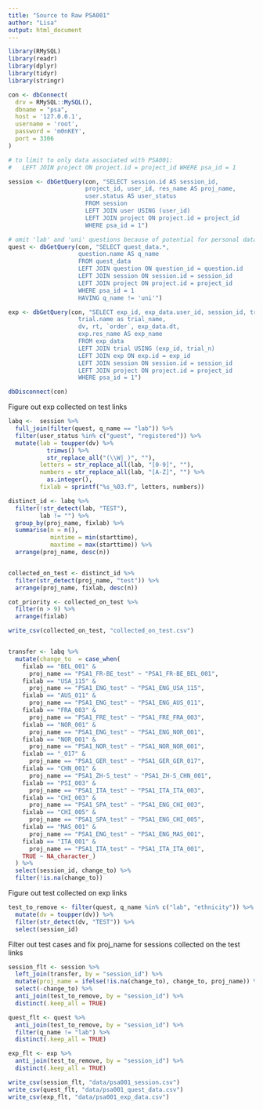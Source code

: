 ```yaml
---
title: "Source to Raw PSA001"
author: "Lisa"
output: html_document
---
```


```r
library(RMySQL)
library(readr)
library(dplyr)
library(tidyr)
library(stringr)

con <- dbConnect(
  drv = RMySQL::MySQL(),
  dbname = "psa",
  host = '127.0.0.1',
  username = 'root',
  password = 'm0nKEY',
  port = 3306
)
```


```r

# to limit to only data associated with PSA001:
#   LEFT JOIN project ON project.id = project_id WHERE psa_id = 1

session <- dbGetQuery(con, "SELECT session.id AS session_id,
                      project_id, user_id, res_name AS proj_name, 
                      user.status AS user_status
                      FROM session 
                      LEFT JOIN user USING (user_id)
                      LEFT JOIN project ON project.id = project_id 
                      WHERE psa_id = 1")

# omit 'lab' and 'uni' questions because of potential for personal data
quest <- dbGetQuery(con, "SELECT quest_data.*, 
                    question.name AS q_name 
                    FROM quest_data
                    LEFT JOIN question ON question_id = question.id
                    LEFT JOIN session ON session.id = session_id
                    LEFT JOIN project ON project.id = project_id
                    WHERE psa_id = 1
                    HAVING q_name != 'uni'")

exp <- dbGetQuery(con, "SELECT exp_id, exp_data.user_id, session_id, trial_n, 
                    trial.name as trial_name,
                    dv, rt, `order`, exp_data.dt, 
                    exp.res_name AS exp_name
                    FROM exp_data
                    LEFT JOIN trial USING (exp_id, trial_n)
                    LEFT JOIN exp ON exp.id = exp_id
                    LEFT JOIN session ON session.id = session_id
                    LEFT JOIN project ON project.id = project_id
                    WHERE psa_id = 1")

dbDisconnect(con)
```

Figure out exp collected on test links

```r
labq <-  session %>%
  full_join(filter(quest, q_name == "lab")) %>%
  filter(user_status %in% c("guest", "registered")) %>%
  mutate(lab = toupper(dv) %>% 
           trimws() %>%
           str_replace_all("(\\W|_)", ""),
         letters = str_replace_all(lab, "[0-9]", ""),
         numbers = str_replace_all(lab, "[A-Z]", "") %>%
           as.integer(),
         fixlab = sprintf("%s_%03.f", letters, numbers))

distinct_id <- labq %>%
  filter(!str_detect(lab, "TEST"), 
         lab != "") %>%
  group_by(proj_name, fixlab) %>%
  summarise(n = n(),
            mintime = min(starttime), 
            maxtime = max(starttime)) %>%
  arrange(proj_name, desc(n))


collected_on_test <- distinct_id %>%
  filter(str_detect(proj_name, "test")) %>%
  arrange(proj_name, fixlab, desc(n))

cot_priority <- collected_on_test %>%
  filter(n > 9) %>%
  arrange(fixlab)

write_csv(collected_on_test, "collected_on_test.csv")


transfer <- labq %>%
  mutate(change_to  = case_when(
    fixlab == "BEL_001" & 
      proj_name == "PSA1_FR-BE_test" ~ "PSA1_FR-BE_BEL_001",
    fixlab == "USA_115" & 
      proj_name == "PSA1_ENG_test" ~ "PSA1_ENG_USA_115",
    fixlab == "AUS_011" & 
      proj_name == "PSA1_ENG_test" ~ "PSA1_ENG_AUS_011",
    fixlab == "FRA_003" & 
      proj_name == "PSA1_FRE_test" ~ "PSA1_FRE_FRA_003",
    fixlab == "NOR_001" & 
      proj_name == "PSA1_ENG_test" ~ "PSA1_ENG_NOR_001",
    fixlab == "NOR_001" & 
      proj_name == "PSA1_NOR_test" ~ "PSA1_NOR_NOR_001",
    fixlab == "_017" & 
      proj_name == "PSA1_GER_test" ~ "PSA1_GER_GER_017",
    fixlab == "CHN_001" & 
      proj_name == "PSA1_ZH-S_test" ~ "PSA1_ZH-S_CHN_001",
    fixlab == "PSI_003" & 
      proj_name == "PSA1_ITA_test" ~ "PSA1_ITA_ITA_003",
    fixlab == "CHI_003" & 
      proj_name == "PSA1_SPA_test" ~ "PSA1_ENG_CHI_003",
    fixlab == "CHI_005" & 
      proj_name == "PSA1_SPA_test" ~ "PSA1_ENG_CHI_005",
    fixlab == "MAS_001" & 
      proj_name == "PSA1_ENG_test" ~ "PSA1_ENG_MAS_001",
    fixlab == "ITA_001" & 
      proj_name == "PSA1_ITA_test" ~ "PSA1_ITA_ITA_001",
    TRUE ~ NA_character_)
  ) %>%
  select(session_id, change_to) %>%
  filter(!is.na(change_to))
```

Figure out test collected on exp links

```r

test_to_remove <- filter(quest, q_name %in% c("lab", "ethnicity")) %>%
  mutate(dv = toupper(dv)) %>%
  filter(str_detect(dv, "TEST")) %>%
  select(session_id)

```


Filter out test cases and fix proj_name for sessions collected on the test links

```r

session_flt <- session %>%
  left_join(transfer, by = "session_id") %>%
  mutate(proj_name = ifelse(!is.na(change_to), change_to, proj_name)) %>%
  select(-change_to) %>%
  anti_join(test_to_remove, by = "session_id") %>%
  distinct(.keep_all = TRUE)

quest_flt <- quest %>%
  anti_join(test_to_remove, by = "session_id") %>%
  filter(q_name != "lab") %>%
  distinct(.keep_all = TRUE)

exp_flt <- exp %>%
  anti_join(test_to_remove, by = "session_id") %>%
  distinct(.keep_all = TRUE)
```




```r
write_csv(session_flt, "data/psa001_session.csv")
write_csv(quest_flt, "data/psa001_quest_data.csv")
write_csv(exp_flt, "data/psa001_exp_data.csv")
```











